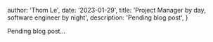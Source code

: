 
  author: 'Thom Le',
  date: '2023-01-29',
  title: 'Project Manager by day, software engineer by night',
  description:
    'Pending blog post',
}


Pending blog post...
